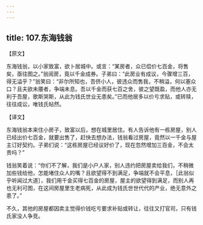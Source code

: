 ```yaml
---
---
---
```

title: 107.东海钱翁
---



【原文】

东海钱翁，以小家致富，欲卜居城中。或言：“某房者，众已偿价七百金，将售矣，亟往图之。”翁阅房，竟以千金成券。子弟曰：“此房业有成议，今骤增三百，得无溢乎？”翁笑曰：“非尔所知也，吾侪小人，彼违众而售我，不稍溢，何以塞众口？且夫欲未餍者，争端未息。吾以千金而获七百之舍，彼之望既盈，而他人亦无利于吾屋，歌斯哭斯，从此为钱氏世业无患矣。”已而他居多以价亏求贴，或转赎，往往成讼，唯钱氏帖然。

【译文】

东海钱翁本来住小房子，致富以后，想在城里居住。有人告诉他有一栋房屋，别人已经出价七百金，就要出售了，赶快去想办法，钱翁看过房屋，竟然以一千金与屋主订好契约。子弟们说：“这栋房屋已经议好价了，现在忽然增加三百金，不会太贵吗？”

钱翁笑着说：“你们不了解，我们是小户人家，别人违约把房屋卖给我们，不稍微加些钱给他，怎能堵住众人的嘴？且欲望得不到满足，争端就不会平息，［此翁似乎听闻过大道］，我们用千金买得七百金的房屋，屋主的欲望得到满足，而别人再也无利可图，在这间房屋里生老病死，从此成为钱氏世世代代的产业，绝无意外之患了。”

不久，其他的房屋都因卖主觉得价钱吃亏要求补贴或转让，往往又打官司，只有钱氏家没人争竞。
